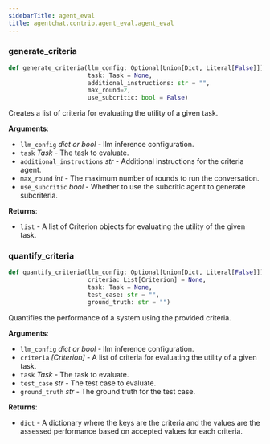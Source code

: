 ```yaml
---
sidebarTitle: agent_eval
title: agentchat.contrib.agent_eval.agent_eval
---
```


### generate\_criteria

```python
def generate_criteria(llm_config: Optional[Union[Dict, Literal[False]]] = None,
                      task: Task = None,
                      additional_instructions: str = "",
                      max_round=2,
                      use_subcritic: bool = False)
```

Creates a list of criteria for evaluating the utility of a given task.

**Arguments**:

- `llm_config` _dict or bool_ - llm inference configuration.
- `task` _Task_ - The task to evaluate.
- `additional_instructions` _str_ - Additional instructions for the criteria agent.
- `max_round` _int_ - The maximum number of rounds to run the conversation.
- `use_subcritic` _bool_ - Whether to use the subcritic agent to generate subcriteria.

**Returns**:

- `list` - A list of Criterion objects for evaluating the utility of the given task.

### quantify\_criteria

```python
def quantify_criteria(llm_config: Optional[Union[Dict, Literal[False]]] = None,
                      criteria: List[Criterion] = None,
                      task: Task = None,
                      test_case: str = "",
                      ground_truth: str = "")
```

Quantifies the performance of a system using the provided criteria.

**Arguments**:

- `llm_config` _dict or bool_ - llm inference configuration.
- `criteria` _[Criterion]_ - A list of criteria for evaluating the utility of a given task.
- `task` _Task_ - The task to evaluate.
- `test_case` _str_ - The test case to evaluate.
- `ground_truth` _str_ - The ground truth for the test case.

**Returns**:

- `dict` - A dictionary where the keys are the criteria and the values are the assessed performance based on accepted values for each criteria.

